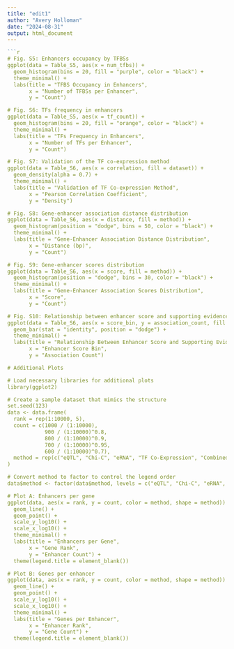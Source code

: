 ---
title: "edit1"
author: "Avery Holloman"
date: "2024-08-31"
output: html_document
---

```{r} 
```{r}


# Fig. S5: Enhancers occupancy by TFBSs
ggplot(data = Table_S5, aes(x = num_tfbs)) +
  geom_histogram(bins = 20, fill = "purple", color = "black") +
  theme_minimal() +
  labs(title = "TFBS Occupancy in Enhancers",
       x = "Number of TFBSs per Enhancer",
       y = "Count")

# Fig. S6: TFs frequency in enhancers
ggplot(data = Table_S5, aes(x = tf_count)) +
  geom_histogram(bins = 20, fill = "orange", color = "black") +
  theme_minimal() +
  labs(title = "TFs Frequency in Enhancers",
       x = "Number of TFs per Enhancer",
       y = "Count")

# Fig. S7: Validation of the TF co-expression method
ggplot(data = Table_S6, aes(x = correlation, fill = dataset)) +
  geom_density(alpha = 0.7) +
  theme_minimal() +
  labs(title = "Validation of TF Co-expression Method",
       x = "Pearson Correlation Coefficient",
       y = "Density")

# Fig. S8: Gene-enhancer association distance distribution
ggplot(data = Table_S6, aes(x = distance, fill = method)) +
  geom_histogram(position = "dodge", bins = 50, color = "black") +
  theme_minimal() +
  labs(title = "Gene-Enhancer Association Distance Distribution",
       x = "Distance (bp)",
       y = "Count")

# Fig. S9: Gene-enhancer scores distribution
ggplot(data = Table_S6, aes(x = score, fill = method)) +
  geom_histogram(position = "dodge", bins = 30, color = "black") +
  theme_minimal() +
  labs(title = "Gene-Enhancer Association Scores Distribution",
       x = "Score",
       y = "Count")

# Fig. S10: Relationship between enhancer score and supporting evidence
ggplot(data = Table_S6, aes(x = score_bin, y = association_count, fill = association_type)) +
  geom_bar(stat = "identity", position = "dodge") +
  theme_minimal() +
  labs(title = "Relationship Between Enhancer Score and Supporting Evidence",
       x = "Enhancer Score Bin",
       y = "Association Count")

# Additional Plots

# Load necessary libraries for additional plots
library(ggplot2)

# Create a sample dataset that mimics the structure
set.seed(123)
data <- data.frame(
  rank = rep(1:10000, 5),
  count = c(1000 / (1:10000), 
            900 / (1:10000)^0.8, 
            800 / (1:10000)^0.9, 
            700 / (1:10000)^0.95, 
            600 / (1:10000)^0.7),
  method = rep(c("eQTL", "Chi-C", "eRNA", "TF Co-Expression", "Combined score"), each = 10000)
)

# Convert method to factor to control the legend order
data$method <- factor(data$method, levels = c("eQTL", "Chi-C", "eRNA", "TF Co-Expression", "Combined score"))

# Plot A: Enhancers per gene
ggplot(data, aes(x = rank, y = count, color = method, shape = method)) +
  geom_line() +
  geom_point() +
  scale_y_log10() +
  scale_x_log10() +
  theme_minimal() +
  labs(title = "Enhancers per Gene", 
       x = "Gene Rank", 
       y = "Enhancer Count") +
  theme(legend.title = element_blank())

# Plot B: Genes per enhancer
ggplot(data, aes(x = rank, y = count, color = method, shape = method)) +
  geom_line() +
  geom_point() +
  scale_y_log10() +
  scale_x_log10() +
  theme_minimal() +
  labs(title = "Genes per Enhancer", 
       x = "Enhancer Rank", 
       y = "Gene Count") +
  theme(legend.title = element_blank())
```
